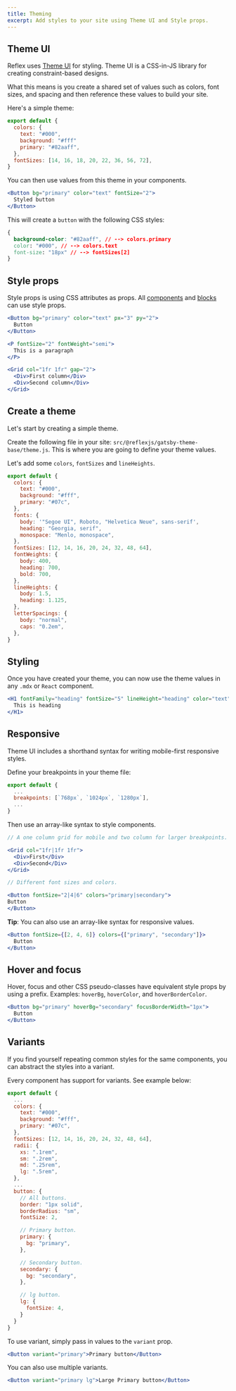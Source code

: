 ```yaml
---
title: Theming
excerpt: Add styles to your site using Theme UI and Style props.
---
```


## Theme UI

Reflex uses [Theme UI](https://theme-ui.com) for styling. Theme UI is a CSS-in-JS library
for creating constraint-based designs.

What this means is you create a shared set of values such as colors, font sizes, and spacing and then reference
these values to build your site.

Here's a simple theme:

```js title=src/gatsby-theme-base/theme.js
export default {
  colors: {
    text: "#000",
    background: "#fff"
    primary: "#82aaff",
  },
  fontSizes: [14, 16, 18, 20, 22, 36, 56, 72],
}
```

You can then use values from this theme in your components.

```jsx
<Button bg="primary" color="text" fontSize="2">
  Styled button
</Button>
```

This will create a `button` with the following CSS styles:

```css
{
  background-color: "#82aaff", // --> colors.primary
  color: "#000", // --> colors.text
  font-size: "18px" // --> fontSizes[2]
}
```

## Style props

Style props is using CSS attributes as props. All [components](/docs/components) and [blocks](/docs/blocks) can use style props.

```jsx
<Button bg="primary" color="text" px="3" py="2">
  Button
</Button>

<P fontSize="2" fontWeight="semi">
  This is a paragraph
</P>

<Grid col="1fr 1fr" gap="2">
  <Div>First column</Div>
  <Div>Second column</Div>
</Grid>
```

## Create a theme

Let's start by creating a simple theme.

Create the following file in your site: `src/@reflexjs/gatsby-theme-base/theme.js`. This is where you are going
to define your theme values.

Let's add some `colors`, `fontSizes` and `lineHeights`.

```js title=src/gatsby-theme-base/theme.js
export default {
  colors: {
    text: "#000",
    background: "#fff",
    primary: "#07c",
  },
  fonts: {
    body: '"Segoe UI", Roboto, "Helvetica Neue", sans-serif',
    heading: "Georgia, serif",
    monospace: "Menlo, monospace",
  },
  fontSizes: [12, 14, 16, 20, 24, 32, 48, 64],
  fontWeights: {
    body: 400,
    heading: 700,
    bold: 700,
  },
  lineHeights: {
    body: 1.5,
    heading: 1.125,
  },
  letterSpacings: {
    body: "normal",
    caps: "0.2em",
  },
}
```

## Styling

Once you have created your theme, you can now use the theme values in any `.mdx` or `React` component.

```jsx
<H1 fontFamily="heading" fontSize="5" lineHeight="heading" color="text">
  This is heading
</H1>
```

## Responsive

Theme UI includes a shorthand syntax for writing mobile-first responsive styles.

Define your breakpoints in your theme file:

```js title=src/gatsby-theme-base/theme.js
export default {
  ...
  breakpoints: [`768px`, `1024px`, `1280px`],
  ...
}
```

Then use an array-like syntax to style components.

```jsx
// A one column grid for mobile and two column for larger breakpoints.

<Grid col="1fr|1fr 1fr">
  <Div>First</Div>
  <Div>Second</Div>
</Grid>

// Different font sizes and colors.

<Button fontSize="2|4|6" colors="primary|secondary">
Button
</Button>
```

<Callout>

**Tip**: You can also use an array-like syntax for responsive values.

```jsx
<Button fontSize={[2, 4, 6]} colors={["primary", "secondary"]}>
  Button
</Button>
```

</Callout >

## Hover and focus

Hover, focus and other CSS pseudo-classes have equivalent style props by using a prefix. Examples: `hoverBg`, `hoverColor`, and `hoverBorderColor`.

```jsx
<Button bg="primary" hoverBg="secondary" focusBorderWidth="1px">
  Button
</Button>
```

## Variants

If you find yourself repeating common styles for the same components, you can abstract the styles into a variant.

Every component has support for variants. See example below:

```js title=src/gatsby-theme-base/theme.js
export default {
  ...
  colors: {
    text: "#000",
    background: "#fff",
    primary: "#07c",
  },
  fontSizes: [12, 14, 16, 20, 24, 32, 48, 64],
  radii: {
    xs: ".1rem",
    sm: ".2rem",
    md: ".25rem",
    lg: ".5rem",
  },
  ...
  button: {
    // All buttons.
    border: "1px solid",
    borderRadius: "sm",
    fontSize: 2,

    // Primary button.
    primary: {
      bg: "primary",
    },

    // Secondary button.
    secondary: {
      bg: "secondary",
    },

    // lg button.
    lg: {
      fontSize: 4,
    }
  }
}
```

To use variant, simply pass in values to the `variant` prop.

```jsx
<Button variant="primary">Primary button</Button>
```

You can also use multiple variants.

```jsx
<Button variant="primary lg">Large Primary button</Button>
```

